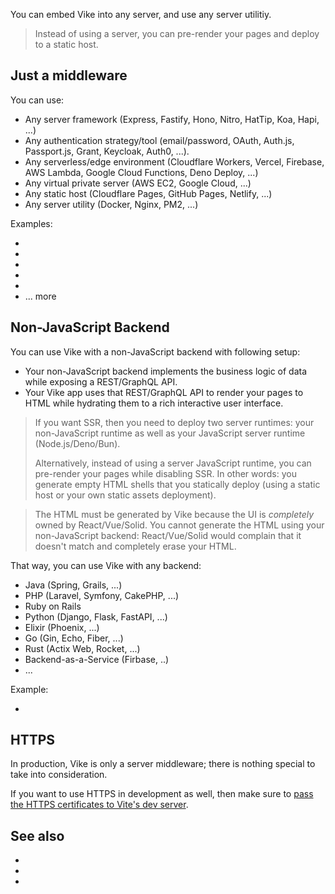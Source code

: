 
You can embed Vike into any server, and use any server utilitiy.

> Instead of using a server, you can <Link href="/pre-rendering">pre-render</Link> your pages and deploy to a <Link href="/static-hosts">static host</Link>.

## Just a middleware

<JustAMiddleware />

You can use:
- Any server framework (Express, Fastify, Hono, Nitro, HatTip, Koa, Hapi, ...)
- Any authentication strategy/tool (email/password, OAuth, Auth.js, Passport.js, Grant, Keycloak, Auth0, ...).
- Any serverless/edge environment (Cloudflare Workers, Vercel, Firebase, AWS Lambda, Google Cloud Functions, Deno Deploy, ...)
- Any virtual private server (AWS EC2, Google Cloud, ...)
- Any static host (Cloudflare Pages, GitHub Pages, Netlify, ...)
- Any server utility (Docker, Nginx, PM2, ...)

Examples:

- <Link href="/express" />
- <Link href="/hono" />
- <Link href="/fastify" />
- <Link href="/docker" noBreadcrumb />
- <Link href="/nginx" />
- <Link href="/tools#server">... more</Link>


## Non-JavaScript Backend

You can use Vike with a non-JavaScript backend with following setup:
 - Your non-JavaScript backend implements the business logic of data while exposing a REST/GraphQL API.
 - Your Vike app uses that REST/GraphQL API to <Link href="/ssr">render your pages to HTML</Link> while <Link href="/hydration">hydrating</Link> them to a rich interactive user interface.

> If you want SSR, then you need to deploy two server runtimes: your non-JavaScript runtime as well as your JavaScript server runtime (Node.js/Deno/Bun).
>
> Alternatively, instead of using a server JavaScript runtime, you can <Link href="/pre-redenring">pre-render</Link> your pages while <Link href="/ssr">disabling SSR</Link>. In other words: you generate empty HTML shells that you statically deploy (using a <Link href="/static-hosts">static host</Link> or your own static assets deployment).

> The HTML must be generated by Vike because the UI is *completely* owned by React/Vue/Solid. You cannot generate the HTML using your non-JavaScript backend: React/Vue/Solid would <Link href="/hydration-mismatch">complain that it doesn't match</Link> and completely erase your HTML.

That way, you can use Vike with any backend:
- Java (Spring, Grails, ...)
- PHP (Laravel, Symfony, CakePHP, ...)
- Ruby on Rails
- Python (Django, Flask, FastAPI, ...)
- Elixir (Phoenix, ...)
- Go (Gin, Echo, Fiber, ...)
- Rust (Actix Web, Rocket, ...)
- Backend-as-a-Service (Firbase, ..)
- ...

Example:
- <Link href="/ruby-on-rails" />


## HTTPS

In production, Vike is only a server middleware; there is nothing special to take into consideration.

If you want to use HTTPS in development as well, then make sure to [pass the HTTPS certificates to Vite's dev server](https://vitejs.dev/config/server-options.html#server-https).


## See also

- <Link href="/renderPage" />
- <Link href="/tools#server" />
- <Link href="/deploy" />
